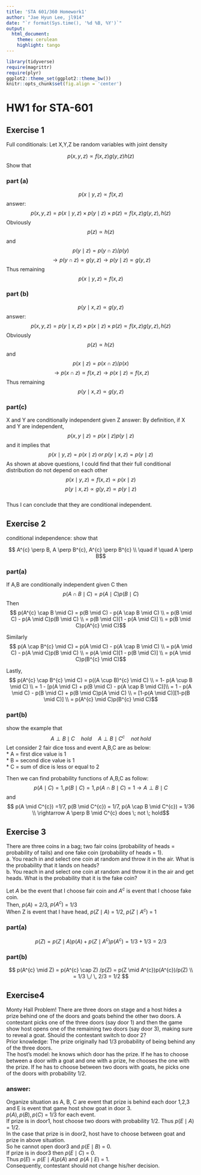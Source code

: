 ```yaml
---
title: 'STA 601/360 Homework1'
author: "Jae Hyun Lee, jl914"
date: "`r format(Sys.time(), '%d %B, %Y')`"
output: 
  html_document:
    theme: cerulean
    highlight: tango
---
```


```r
library(tidyverse)
require(magrittr)
require(plyr)
ggplot2::theme_set(ggplot2::theme_bw())
knitr::opts_chunk$set(fig.align = 'center')
```

# HW1 for STA-601


## Exercise 1
Full conditionals: Let X,Y,Z be random variables with joint density

$$
p(x,y,z) \propto f(x,z)g(y,z)h(z)
$$
Show that 

### part (a) 
$$
p(x \mid y,z) \propto f(x,z)
$$
answer: 
$$
p(x,y,z) = p(x \mid y,z) \times p(y \mid z) \times p(z) \propto f(x,z)g(y,z),h(z)
$$ Obviously $$ p(z) \propto h(z) $$ and $$p(y \mid z) = p(y \cap z) / p(y)$$ $$\rightarrow  p(y \cap z) \propto g(y,z) 
\rightarrow p(y \mid z) \propto g(y,z) 
$$ Thus remaining $$ p(x \mid y,z) \propto f(x,z) $$ 

### part (b) 
$$
p(y \mid x,z) \propto g(y,z)
$$
answer: 
$$
p(x,y,z) = p(y \mid x,z) \times p(x \mid z) \times p(z) \propto f(x,z)g(y,z),h(z)
$$ Obviously $$ p(z) \propto h(z) $$ and $$p(x \mid z) = p(x \cap z) / p(x)$$ $$\rightarrow  p(x \cap z) \propto f(x,z) 
\rightarrow p(x \mid z) \propto f(x,z) 
$$ Thus remaining $$ p(y \mid x,z) \propto g(y,z) $$ 

### part(c\) 
X and Y are conditionally independent given Z
answer: 
By definition, if X and Y are independent,
$$ p(x,y \mid z) = p(x \mid z)p(y \mid z) $$ and it implies that
$$ p(x \mid y,z) = p(x \mid z) \;or\; p(y \mid x,z) = p(y \mid z) $$ As shown at above questions, I could find that their full conditional distribution do not depend on each other
$$ p(x \mid y,z) \propto f(x,z) \propto p(x \mid z) $$
$$ p(y \mid x,z) \propto g(y,z) \propto p(y \mid z) $$   
Thus I can conclude that they are conditional independent.




## Exercise 2
conditional independence: show that 

$$ A^{c} \perp B, A \perp B^{c}, A^{c} \perp B^{c} \\ 
\quad  if \quad A \perp B$$


### part(a)
If A,B are conditionally independent given C then
$$ p(A \cap B \mid C) = p(A \mid C)p(B \mid C)$$ Then
$$ p(A^{c} \cap B \mid C) = p(B \mid C) - p(A \cap B \mid C) \\
 = p(B \mid C) - p(A \mid C)p(B \mid C) \\ 
= p(B \mid C)[1 - p(A \mid C)] \\
= p(B \mid C)p(A^{c} \mid C)$$

Similarly 
$$ p(A \cap B^{c} \mid C) = p(A \mid C) - p(A \cap B \mid C) \\
 = p(A \mid C) - p(A \mid C)p(B \mid C) \\ 
= p(A \mid C)[1 - p(B \mid C)] \\
= p(A \mid C)p(B^{c} \mid C)$$

Lastly, 
$$ p(A^{c} \cap B^{c} \mid C) = p((A \cup B)^{c} \mid C) \\
= 1- p(A \cup B \mid C) \\
= 1 - [p(A \mid C) + p(B \mid C) - p(A \cap B \mid C)]\\
= 1 - p(A \mid C) - p(B \mid C) + p(B \mid C)p(A \mid C) \\
= [1-p(A \mid C)][1-p(B \mid C)] \\
= p(A^{c} \mid C)p(B^{c} \mid C)$$


### part(b)

show the example that 
$$ A \perp B \mid C \quad hold \quad A \perp B \mid C^{c} \quad not \; hold  $$
Let consider 2 fair dice toss and event A,B,C are as below:     
* A = first dice value is 1      
* B = second dice value is 1      
* C = sum of dice is less or equal to 2     

Then we can find probability functions of A,B,C as follow:     
$$ p(A \mid C) = 1, p(B \mid C) = 1, p(A \cap B \mid C) =1 \rightarrow A \perp B \mid C $$ and
$$ p(A \mid C^{c}) =1/7, p(B \mid C^{c}) = 1/7, p(A \cap B \mid C^{c}) = 1/36 \\ \rightarrow A \perp B \mid C^{c} does \; not \; hold$$

## Exercise 3
There are three coins in a bag; two fair coins (probability of heads = probability of tails) and one fake coin (probability of heads = 1).  
a. You reach in and select one coin at random and throw it in the air. What is the probability that it lands on heads?  
b. You reach in and select one coin at random and throw it in the air and get heads. What is the probability that it is the fake coin?

Let $A$ be the event that I choose fair coin and $A^{c}$ is event that I choose fake coin.     
Then, $p(A)$ = 2/3, $p(A^{c})$ = 1/3   
When Z is event that I have head, $p(Z \mid A)$ = 1/2, $p(Z \mid A^{c})$ = 1   

### part(a)
$$ p(Z) =p(Z \mid A)p(A) + p(Z \mid A^{c})p(A^{c}) = 1/3 + 1/3 = 2/3 $$

### part(b)
$$ p(A^{c} \mid Z) = p(A^{c} \cap Z) /p(Z) = p(Z \mid A^{c})p(A^{c})/p(Z) \\
= 1/3 \,/ \, 2/3 = 1/2 $$ 


## Exercise4
Monty Hall Problem! There are three doors on stage and a host hides a prize behind one of the doors and goats behind the other two doors. A contestant picks one of the three doors (say door 1) and then the game show host opens one of the remaining two doors (say door 3), making sure to reveal a goat. Should the contestant switch to door 2?  
Prior knowledge: The prize originally had 1/3 probability of being behind any of the three doors.  
The host's model: he knows which door has the prize. If he has to choose between a door with a goat and one with a prize, he chooses the one with the prize. If he has to choose between two doors with goats, he picks one of the doors with probability 1/2.

### answer:
Organize situation as A, B, C are event that prize is behind each door 1,2,3 and E is event that game host show goat in door 3.    
$p(A),p(B),p(C)$ = 1/3 for each event.    
If prize is in door1, host choose two doors with probability 1/2. 
Thus $p(E \mid A)$ = 1/2.   
In the case that prize is in door2, host have to choose between goat and prize in above situation.      
So he cannot open door3 and $p(E \mid B)$ = 0.     
If prize is in door3 then $p(E \mid C)$ = 0.   
Thus $p(E) = p(E \mid A)p(A)$ and $\,p(A \mid E)$ = 1.    
Consequently, contestant should not change his/her decision.    